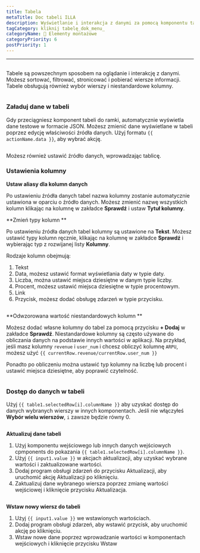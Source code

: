```yaml
---
title: Tabela
metaTitle: Doc tabeli ILLA
description: Wyświetlanie i interakcja z danymi za pomocą komponentu tabeli.
tagCategory: kliknij tabelę_dok_menu_
categoryName: 🧬 Elementy montażowe
categoryPriority: 6
postPriority: 1
---
```


* * *

## <Heading hidden>Tabela</Heading>

Tabele są powszechnym sposobem na oglądanie i interakcję z danymi. Możesz sortować, filtrować, stronicować i pobierać wiersze informacji. Tabele obsługują również wybór wierszy i niestandardowe kolumny.

<img
  src='https://cdn.illacloud.com/official-website/img/docs/assemble/table.png'
  alt=""
/>

### Załaduj dane w tabeli

Gdy przeciągniesz komponent tabeli do ramki, automatycznie wyświetla dane testowe w formacie JSON. Możesz zmienić dane wyświetlane w tabeli poprzez edycję właściwości źródła danych. Użyj formatu `{{ actionName.data }}`, aby wybrać akcję.

<img
  src='https://cdn.illacloud.com/official-website/img/docs/assemble/table1.png'
  alt=""
/>

Możesz również ustawić źródło danych, wprowadzając tablicę.

### Ustawienia kolumny

**Ustaw aliasy dla kolumn danych**

Po ustawieniu źródła danych tabel nazwa kolumny zostanie automatycznie ustawiona w oparciu o źródło danych. Możesz zmienić nazwę wszystkich kolumn klikając na kolumnę w zakładce **Sprawdź** i ustaw **Tytuł kolumny**.

**Zmień typy kolumn **

Po ustawieniu źródła danych tabel kolumny są ustawione na **Tekst**. Możesz ustawić typy kolumn ręcznie, klikając na kolumnę w zakładce **Sprawdź** i wybierając typ z rozwijanej listy **Kolumny**.

Rodzaje kolumn obejmują:

1.  Tekst
2.  Data, możesz ustawić format wyświetlania daty w typie daty.
3.  Liczba, można ustawić miejsca dziesiętne w danym typie liczby.
4.  Procent, możesz ustawić miejsca dziesiętne w typie procentowym.
5.  Link
6.  Przycisk, możesz dodać obsługę zdarzeń w typie przycisku.

<img
  src='https://cdn.illacloud.com/official-website/img/docs/assemble/table2.png'
  alt=""
/>

**Odwzorowana wartość niestandardowych kolumn **

Możesz dodać własne kolumny do tabel za pomocą przycisku **+ Dodaj** w zakładce **Sprawdź**. Niestandardowe kolumny są często używane do obliczania danych na podstawie innych wartości w aplikacji. Na przykład, jeśli masz kolumny `revenue` i `user_num` i chcesz obliczyć kolumnę `ARPU`, możesz użyć `{{ currentRow.revenue/currentRow.user_num }}`

Ponadto po obliczeniu można ustawić typ kolumny na liczbę lub procent i ustawić miejsca dziesiętne, aby poprawić czytelność.

<img
  src='https://cdn.illacloud.com/official-website/img/docs/assemble/table3.png'
  alt=""
/>

### Dostęp do danych w tabeli

Użyj `{{ table1.selectedRow[i].columnName }}` aby uzyskać dostęp do danych wybranych wierszy w innych komponentach. Jeśli nie włączyłeś **Wybór wielu wierszów**, `i` zawsze będzie równy 0.

<img
  src='https://cdn.illacloud.com/official-website/img/docs/assemble/table4.png'
  alt=""
/>

**Aktualizuj dane tabeli**

1.  Użyj komponentu wejściowego lub innych danych wejściowych cpmponents do pokazania `{{ table1.selectedRow[i].columnName }}`.
2.  Użyj `{{ input1.value }}` w akcjach aktualizacji, aby uzyskać wybrane wartości i zaktualizowane wartości.
3.  Dodaj program obsługi zdarzeń do przycisku Aktualizacji, aby uruchomić akcję Aktualizacji po kliknięciu.
4.  Zaktualizuj dane wybranego wiersza poprzez zmianę wartości wejściowej i kliknięcie przycisku Aktualizacja.

<img
  src='https://cdn.illacloud.com/official-website/img/docs/assemble/table5.png'
  alt=""
/>

**Wstaw nowy wiersz do tabeli**

1.  Użyj `{{ input1.value }}` we wstawionych wartościach.
2.  Dodaj program obsługi zdarzeń, aby wstawić przycisk, aby uruchomić akcję po kliknięciu.
3.  Wstaw nowe dane poprzez wprowadzanie wartości w komponentach wejściowych i kliknięcie przycisku Wstaw

<img
  src='https://cdn.illacloud.com/official-website/img/docs/assemble/table6.png'
  alt=""
/>
